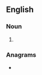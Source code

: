 ==English==

===Noun===
{{head|en|noun plural form}}

# {{plural of|cithara|lang=en}}

===Anagrams===
* {{anagrams|en|a=aachiirt|atrichia}}